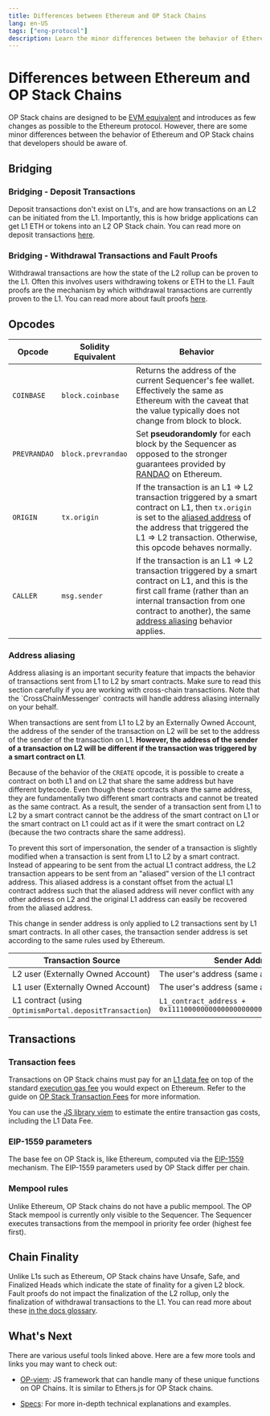 ```yaml
---
title: Differences between Ethereum and OP Stack Chains
lang: en-US
tags: ["eng-protocol"]
description: Learn the minor differences between the behavior of Ethereum and OP Stack chains.
---
```



# Differences between Ethereum and OP Stack Chains

OP Stack chains are designed to be [EVM equivalent](https://web.archive.org/web/20231127160757/https://medium.com/ethereum-optimism/introducing-evm-equivalence-5c2021deb306) and introduces as few changes as possible to the Ethereum protocol.
However, there are some minor differences between the behavior of Ethereum and OP Stack chains that developers should be aware of.

## Bridging

### Bridging - Deposit Transactions

Deposit transactions don't exist on L1's, and are how transactions on an L2 can be initiated from the L1. Importantly, this is how bridge applications can get L1 ETH or tokens into an L2 OP Stack chain. You can read more on deposit transactions [here](/stack/transactions/deposit-flow).

### Bridging - Withdrawal Transactions and Fault Proofs

Withdrawal transactions are how the state of the L2 rollup can be proven to the L1. Often this involves users withdrawing tokens or ETH to the L1. Fault proofs are the mechanism by which withdrawal transactions are currently proven to the L1. You can read more about fault proofs [here](/stack/fault-proofs/explainer).

## Opcodes

| Opcode       | Solidity Equivalent | Behavior                                                                                                                                                                                                                                                |
| ------------ | ------------------- | ------------------------------------------------------------------------------------------------------------------------------------------------------------------------------------------------------------------------------------------------------- |
| `COINBASE`   | `block.coinbase`    | Returns the address of the current Sequencer's fee wallet. Effectively the same as Ethereum with the caveat that the value typically does not change from block to block.                                                                               |
| `PREVRANDAO` | `block.prevrandao`  | Set **pseudorandomly** for each block by the Sequencer as opposed to the stronger guarantees provided by [RANDAO](https://eips.ethereum.org/EIPS/eip-4399) on Ethereum.                                                                                 |
| `ORIGIN`     | `tx.origin`         | If the transaction is an L1 ⇒ L2 transaction triggered by a smart contract on L1, then `tx.origin` is set to the [aliased address](#address-aliasing) of the address that triggered the L1 ⇒ L2 transaction. Otherwise, this opcode behaves normally.   |
| `CALLER`     | `msg.sender`        | If the transaction is an L1 ⇒ L2 transaction triggered by a smart contract on L1, and this is the first call frame (rather than an internal transaction from one contract to another), the same [address aliasing](#address-aliasing) behavior applies. |

### Address aliasing

<Callout>
  Address aliasing is an important security feature that impacts the behavior of transactions sent from L1 to L2 by smart contracts.
  Make sure to read this section carefully if you are working with cross-chain transactions.
  Note that the `CrossChainMessenger` contracts will handle address aliasing internally on your behalf.
</Callout>

When transactions are sent from L1 to L2 by an Externally Owned Account, the address of the sender of the transaction on L2 will be set to the address of the sender of the transaction on L1.
**However, the address of the sender of a transaction on L2 will be different if the transaction was triggered by a smart contract on L1**.

Because of the behavior of the `CREATE` opcode, it is possible to create a contract on both L1 and on L2 that share the same address but have different bytecode.
Even though these contracts share the same address, they are fundamentally two different smart contracts and cannot be treated as the same contract.
As a result, the sender of a transaction sent from L1 to L2 by a smart contract cannot be the address of the smart contract on L1 or the smart contract on L1 could act as if it were the smart contract on L2 (because the two contracts share the same address).

To prevent this sort of impersonation, the sender of a transaction is slightly modified when a transaction is sent from L1 to L2 by a smart contract.
Instead of appearing to be sent from the actual L1 contract address, the L2 transaction appears to be sent from an "aliased" version of the L1 contract address.
This aliased address is a constant offset from the actual L1 contract address such that the aliased address will never conflict with any other address on L2 and the original L1 address can easily be recovered from the aliased address.

This change in sender address is only applied to L2 transactions sent by L1 smart contracts.
In all other cases, the transaction sender address is set according to the same rules used by Ethereum.

| Transaction Source                                      | Sender Address                                                     |
| ------------------------------------------------------- | ------------------------------------------------------------------ |
| L2 user (Externally Owned Account)                      | The user's address (same as in Ethereum)                           |
| L1 user (Externally Owned Account)                      | The user's address (same as in Ethereum)                           |
| L1 contract (using `OptimismPortal.depositTransaction`) | `L1_contract_address + 0x1111000000000000000000000000000000001111` |

## Transactions

### Transaction fees

Transactions on OP Stack chains must pay for an [L1 data fee](/stack/transactions/fees#the-l1-data-fee) on top of the standard [execution gas fee](/stack/transactions/fees#execution-gas-fee) you would expect on Ethereum.
Refer to the guide on [OP Stack Transaction Fees](/stack/transactions/fees) for more information.

You can use the [JS library viem](https://viem.sh/op-stack) to estimate the entire transaction gas costs, including the L1 Data Fee.

### EIP-1559 parameters

The base fee on OP Stack is, like Ethereum, computed via the [EIP-1559](https://notes.ethereum.org/@vbuterin/eip-1559-faq) mechanism.
The EIP-1559 parameters used by OP Stack differ per chain.

### Mempool rules

Unlike Ethereum, OP Stack chains do not have a public mempool.
The OP Stack mempool is currently only visible to the Sequencer.
The Sequencer executes transactions from the mempool in priority fee order (highest fee first).

## Chain Finality

Unlike L1s such as Ethereum, OP Stack chains have Unsafe, Safe, and Finalized Heads which indicate the state of finality for a given L2 block. Fault proofs do not impact the finalization of the L2 rollup, only the finalization of withdrawal transactions to the L1. You can read more about these [in the docs glossary](/connect/resources/glossary#unsafe-l2-block).

## What's Next

There are various useful tools linked above. Here are a few more tools and links you may want to check out:

*   [OP-viem](https://viem.sh/op-stack): JS framework that can handle many of these unique functions on OP Chains. It is similar to Ethers.js for OP Stack chains.

*   [Specs](https://specs.optimism.io/root.html): For more in-depth technical explanations and examples.
